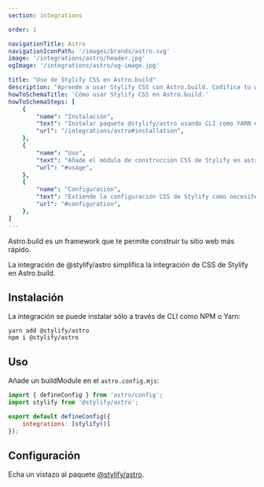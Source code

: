 ```yaml
---
section: integrations

order: 1

navigationTitle: Astro
navigationIconPath: '/images/brands/astro.svg'
image: '/integrations/astro/header.jpg'
ogImage: '/integrations/astro/og-image.jpg'

title: "Uso de Stylify CSS en Astro.build"
description: "Aprende a usar Stylify CSS con Astro.build. Codifica tu web Astro.build más rápido con Stylify CSS"
howToSchemaTitle: 'Cómo usar Stylify CSS en Astro.build.'
howToSchemaSteps: [
	{
		"name": "Instalación",
		"text": "Instalar paquete @stylify/astro usando CLI como YARN o NPM",
		"url": "/integrations/astro#installation",
	},
	{
		"name": "Uso",
		"text": "Añade el módulo de construcción CSS de Stylify en astro.config.mjs",
		"url": "#usage",
	},
	{
		"name": "Configuración",
		"text": "Extiende la configuración CSS de Stylify como necesites. Configura variables, componentes, selectores personalizados y mucho más",
		"url": "#configuration",
	},
]
---
```


Astro.build es un framework que te permite construir tu sitio web más rápido.

La integración de @stylify/astro simplifica la integración de CSS de Stylify en Astro.build.

<StackBlitzLink link="stylify-astro-example" />

## Instalación

La integración se puede instalar sólo a través de CLI como NPM o Yarn:
```
yarn add @stylify/astro
npm i @stylify/astro
```

## Uso

Añade un buildModule en el `astro.config.mjs`:

```javascript
import { defineConfig } from 'astro/config';
import stylify from '@stylify/astro';

export default defineConfig({
	integrations: [stylify()]
});
```

## Configuración

Echa un vistazo al paquete [@stylify/astro](/es/docs/astro#configuration).
